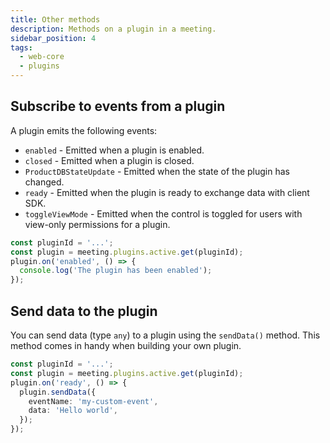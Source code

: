 ```yaml
---
title: Other methods
description: Methods on a plugin in a meeting.
sidebar_position: 4
tags:
  - web-core
  - plugins
---
```


## Subscribe to events from a plugin

A plugin emits the following events:

- `enabled` - Emitted when a plugin is enabled.
- `closed` - Emitted when a plugin is closed.
- `ProductDBStateUpdate` - Emitted when the state of the plugin has changed.
- `ready` - Emitted when the plugin is ready to exchange data with client SDK.
- `toggleViewMode` - Emitted when the control is toggled for users with
  view-only permissions for a plugin.

```ts
const pluginId = '...';
const plugin = meeting.plugins.active.get(pluginId);
plugin.on('enabled', () => {
  console.log('The plugin has been enabled');
});
```

## Send data to the plugin

You can send data (type `any`) to a plugin using the `sendData()` method. This
method comes in handy when building your own plugin.

```ts
const pluginId = '...';
const plugin = meeting.plugins.active.get(pluginId);
plugin.on('ready', () => {
  plugin.sendData({
    eventName: 'my-custom-event',
    data: 'Hello world',
  });
});
```

<head>
  <title>React Web Core Other methods</title>
</head>
